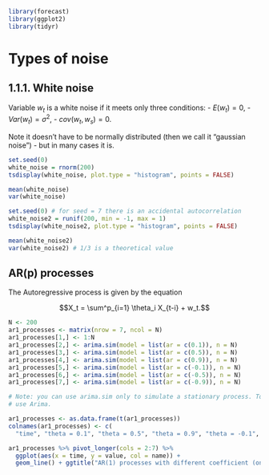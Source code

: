 ```r
library(forecast)
library(ggplot2)
library(tidyr)
```

# Types of noise 
## 1.1.1. White noise
Variable $w_t$ is a white noise if it meets only three conditions: 
- $E(w_t) = 0$,
- $Var(w_t) = \sigma^2$,
- $cov(w_t, w_s) = 0$.

Note it doesn't have to be normally distributed (then we call it "gaussian noise") - but in many cases it is. 

```r
set.seed(0)
white_noise = rnorm(200)
tsdisplay(white_noise, plot.type = "histogram", points = FALSE)
```

```r
mean(white_noise)
var(white_noise)
```

```r
set.seed(0) # for seed = 7 there is an accidental autocorrelation
white_noise2 = runif(200, min = -1, max = 1)
tsdisplay(white_noise2, plot.type = "histogram", points = FALSE)
```

```r
mean(white_noise2)
var(white_noise2) # 1/3 is a theoretical value
```

## AR(p) processes
The Autoregressive process is given by the equation

$$X_t = \sum^p_{i=1} \theta_i X_{t-i} + w_t.$$

```r
N <- 200
ar1_processes <- matrix(nrow = 7, ncol = N)
ar1_processes[1,] <- 1:N
ar1_processes[2,] <- arima.sim(model = list(ar = c(0.1)), n = N)
ar1_processes[3,] <- arima.sim(model = list(ar = c(0.5)), n = N)
ar1_processes[4,] <- arima.sim(model = list(ar = c(0.9)), n = N)
ar1_processes[5,] <- arima.sim(model = list(ar = c(-0.1)), n = N)
ar1_processes[6,] <- arima.sim(model = list(ar = c(-0.5)), n = N)
ar1_processes[7,] <- arima.sim(model = list(ar = c(-0.9)), n = N)

# Note: you can use arima.sim only to simulate a stationary process. To simulate non-stationary one,
# use Arima.

ar1_processes <- as.data.frame(t(ar1_processes)) 
colnames(ar1_processes) <- c(
  "time", "theta = 0.1", "theta = 0.5", "theta = 0.9", "theta = -0.1", "theta = -0.5", "theta = -0.9")

ar1_processes %>% pivot_longer(cols = 2:7) %>% 
  ggplot(aes(x = time, y = value, col = name)) +
  geom_line() + ggtitle("AR(1) processes with different coefficient (only stationary, i.e. |theta| < 1 allowed by arima.sim)")
```

